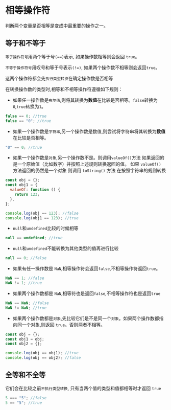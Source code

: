 # 相等操作符

判断两个变量是否相等是变成中最重要的操作之一。

## 等于和不等于

`等于操作符号`用两个等于号`(==)`表示, 如果操作数相等则会返回 `true`。

`不等于操作符号`用叹号和等于号表示`(!=)`, 如果两个操作数不相等则会返回`true`。

这两个操作符都会先`执行类型转换`在确定操作数是否相等

在转换操作数的类型时,相等和不相等操作符遵循如下规则：

- 如果任一操作数是`布尔值`,则将其转换为**数值**在比较是否相等。`false`转换为`0`,`true`转换为`1`。

```javascript
false == 0; //true
false == "0"; //true
```

- 如果一个操作数是`字符串`,另一个操作数是数值,则尝试将字符串将其转换为**数值**在比较是否相等。

```javascript
"0" == 0; //true
```

- 如果一个操作数是`对象`,另一个操作数不是。则调用`valueOf()`方法 如果返回的是一个原始值（比如数字）并按照上述规则转换返回的值。
  如果 `valueOf()` 方法返回的仍然是一个对象 则调用 `toString()` 方法 在按照字符串的规则转换

```javascript
const obj = {};
const obj1 = {
  valueOf: function () {
    return 123;
  },
};

console.log(obj == 123); //false
console.log(obj1 == 123); //true
```

- `null`和`undefined`比较的时候相等

```javascript
null == undefined; //true
```

- `null`和`undefined`不能转换为其他类型的值再进行比较

```javascript
null == 0; //false
```

- 如果有任一操作数是 `NaN`,相等操作符会返回`false`,不相等操作符返回`true`。

```javascript
NaN == 1; //false
NaN != 1; //true
```

- 如果两个操作数都是 `NaN`,相等符也是返回`false`,不相等操作符也是返回`true`

```javascript
NaN == NaN; //false
NaN != NaN; //true
```

- 如果两个操作数都是`对象`,先比较它们是不是同一个`对象`。如果两个操作数都指向同一个对象,则返回 `true`。否则两者不相等。

```javascript
const obj = {};
const obj1 = obj;
const obj2 = {};

console.log(obj == obj1); //true
console.log(obj == obj2); //false
```

## 全等和不全等

它们会在比较之前`不执行类型转换`, 只有当两个值的类型和值都相等时才返回 `true`

```javascript
5 === "5"; //false
5 == "5"; //true
```
